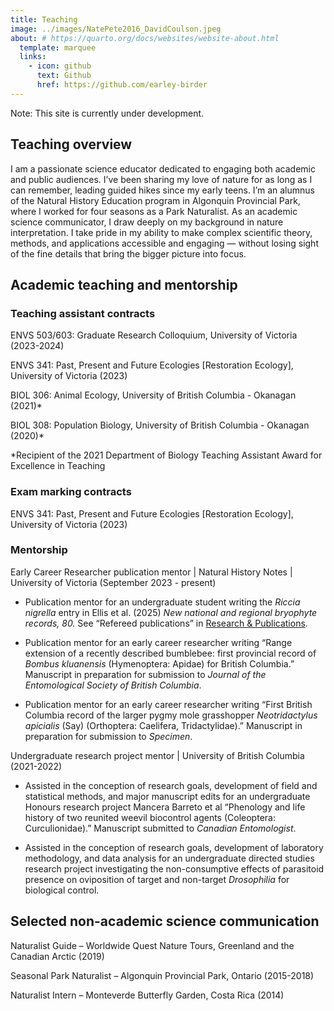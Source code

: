 ```yaml
---
title: Teaching
image: ../images/NatePete2016_DavidCoulson.jpeg
about: # https://quarto.org/docs/websites/website-about.html
  template: marquee
  links:
    - icon: github
      text: Github
      href: https://github.com/earley-birder
---
```


Note: This site is currently under development.

## Teaching overview

I am a passionate science educator dedicated to engaging both academic and public audiences. I’ve been sharing my love of nature for as long as I can remember, leading guided hikes since my early teens. I’m an alumnus of the Natural History Education program in Algonquin Provincial Park, where I worked for four seasons as a Park Naturalist. As an academic science communicator, I draw deeply on my background in nature interpretation. I take pride in my ability to make complex scientific theory, methods, and applications accessible and engaging — without losing sight of the fine details that bring the bigger picture into focus.

## Academic teaching and mentorship

### Teaching assistant contracts

ENVS 503/603: Graduate Research Colloquium, University of Victoria (2023-2024)

ENVS 341: Past, Present and Future Ecologies [Restoration Ecology], University of Victoria (2023) 

BIOL 306: Animal Ecology, University of British Columbia - Okanagan (2021)*

BIOL 308: Population Biology, University of British Columbia - Okanagan (2020)*

*Recipient of the 2021 Department of Biology Teaching Assistant Award for Excellence in Teaching

### Exam marking contracts

ENVS 341: Past, Present and Future Ecologies [Restoration Ecology], University of Victoria (2023) 

### Mentorship

Early Career Researcher publication mentor \| Natural History Notes \| University of Victoria (September 2023 - present)

- Publication mentor for an undergraduate student writing the *Riccia nigrella* entry in Ellis et al. (2025) *New national and regional bryophyte records, 80.* See "Refereed publications" in [Research & Publications](https://earley-birder.github.io/research/).

- Publication mentor for an early career researcher writing "Range extension of a recently described bumblebee: first provincial record of *Bombus kluanensis* (Hymenoptera: Apidae) for British Columbia." Manuscript in preparation for submission to *Journal of the Entomological Society of British Columbia*.

- Publication mentor for an early career researcher writing "First British Columbia record of the larger pygmy mole grasshopper *Neotridactylus apicialis* (Say) (Orthoptera: Caelifera, Tridactylidae)." Manuscript in preparation for submission to *Specimen*.

Undergraduate research project mentor \| University of British Columbia (2021-2022)

- Assisted in the conception of research goals, development of field and statistical methods, and major manuscript edits for an undergraduate Honours research project Mancera Barreto et al "Phenology and life history of two reunited weevil biocontrol agents (Coleoptera: Curculionidae)." Manuscript submitted to *Canadian Entomologist*.

- Assisted in the conception of research goals, development of laboratory methodology, and data analysis for an undergraduate directed studies research project investigating the non-consumptive effects of parasitoid presence on oviposition of target and non-target *Drosophilia* for biological control.

## Selected non-academic science communication

Naturalist Guide – Worldwide Quest Nature Tours, Greenland and the Canadian Arctic (2019)

Seasonal Park Naturalist – Algonquin Provincial Park, Ontario (2015-2018)

Naturalist Intern – Monteverde Butterfly Garden, Costa Rica (2014)
